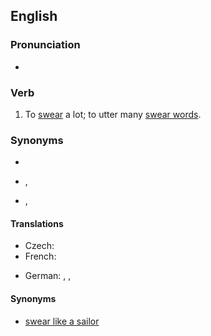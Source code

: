 ==English==

===Pronunciation===
* {{audio|En-au-swear like a trooper.ogg|Audio (AU)|lang=en}}

===Verb===
{{head|en|verb}}

# {{lb|en|simile}} To [[swear]] a lot; to utter many [[swear word]]s.

===Synonyms===
* {{l|en|curse like a trooper}}
* {{l|en|curse like a pagan}}, {{l|en|swear like a pagan}}
* {{l|en|curse like a sailor}}, {{l|en|swear like a sailor}}

====Translations====
{{trans-top}}
* Czech: {{t|cs|klít jako pohan}}
* French: {{t+|fr|jurer comme un charretier}}
{{trans-mid}}
* German: {{t|de|fluchen wie ein Kesselflicker|lit=like a tinker}}, {{t+|de|fluchen wie ein Bierkutscher|lit=like a drayman}}, {{t|de|fluchen wie ein Seemann|lit=like a sailor}}
{{trans-bottom}}

====Synonyms====
* [[swear like a sailor]]